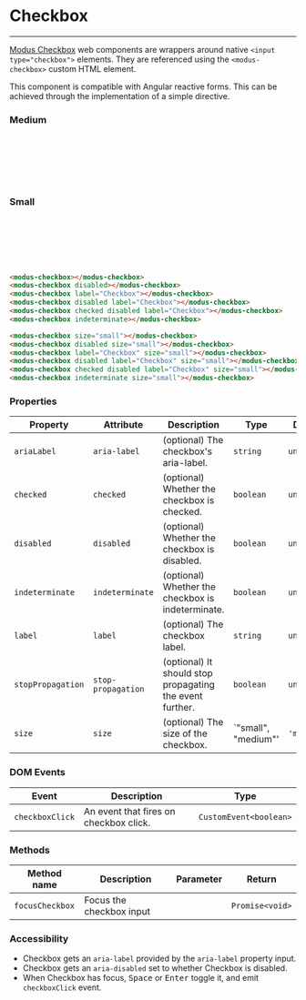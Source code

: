 
# Checkbox

---

[Modus Checkbox](https://modus.trimble.com/components/checkboxes/) web components are wrappers around native `<input type="checkbox">` elements. They are referenced using the `<modus-checkbox>` custom HTML element.

This component is compatible with Angular reactive forms. This can be achieved through the implementation of a simple directive.

<Anchor storyId="user-inputs-checkbox--medium" />

### Medium

<modus-checkbox></modus-checkbox><br />
<modus-checkbox disabled></modus-checkbox><br />
<modus-checkbox label="Checkbox"></modus-checkbox><br />
<modus-checkbox disabled label="Checkbox"></modus-checkbox><br />
<modus-checkbox checked disabled label="Checkbox"></modus-checkbox><br />
<modus-checkbox indeterminate></modus-checkbox>

### Small

<modus-checkbox size='small'></modus-checkbox><br />
<modus-checkbox disabled size='small'></modus-checkbox><br />
<modus-checkbox label="Checkbox" size='small'></modus-checkbox><br />
<modus-checkbox disabled label="Checkbox" size='small'></modus-checkbox><br />
<modus-checkbox checked disabled label="Checkbox" size='small'></modus-checkbox><br />
<modus-checkbox indeterminate size='small'></modus-checkbox>

```html
<modus-checkbox></modus-checkbox>
<modus-checkbox disabled></modus-checkbox>
<modus-checkbox label="Checkbox"></modus-checkbox>
<modus-checkbox disabled label="Checkbox"></modus-checkbox>
<modus-checkbox checked disabled label="Checkbox"></modus-checkbox>
<modus-checkbox indeterminate></modus-checkbox>

<modus-checkbox size="small"></modus-checkbox>
<modus-checkbox disabled size="small"></modus-checkbox>
<modus-checkbox label="Checkbox" size="small"></modus-checkbox>
<modus-checkbox disabled label="Checkbox" size="small"></modus-checkbox>
<modus-checkbox checked disabled label="Checkbox" size="small"></modus-checkbox>
<modus-checkbox indeterminate size="small"></modus-checkbox>
```

### Properties

| Property          | Attribute          | Description                                              | Type                | Default     |
| ----------------- | ------------------ | -------------------------------------------------------- | ------------------- | ----------- |
| `ariaLabel`       | `aria-label`       | (optional) The checkbox's aria-label.                    | `string`            | `undefined` |
| `checked`         | `checked`          | (optional) Whether the checkbox is checked.              | `boolean`           | `undefined` |
| `disabled`        | `disabled`         | (optional) Whether the checkbox is disabled.             | `boolean`           | `undefined` |
| `indeterminate`   | `indeterminate`    | (optional) Whether the checkbox is indeterminate.        | `boolean`           | `undefined` |
| `label`           | `label`            | (optional) The checkbox label.                           | `string`            | `undefined` |
| `stopPropagation` | `stop-propagation` | (optional) It should stop propagating the event further. | `boolean`           | `undefined` |
| `size`            | `size`             | (optional) The size of the checkbox.                     | `"small", "medium"' | `'medium'`  |

### DOM Events

| Event           | Description                            | Type                   |
| --------------- | -------------------------------------- | ---------------------- |
| `checkboxClick` | An event that fires on checkbox click. | `CustomEvent<boolean>` |

### Methods

| Method name     | Description              | Parameter | Return          |
| --------------- | ------------------------ | --------- | --------------- |
| `focusCheckbox` | Focus the checkbox input |           | `Promise<void>` |

### Accessibility

- Checkbox gets an `aria-label` provided by the `aria-label` property input.
- Checkbox gets an `aria-disabled` set to whether Checkbox is disabled.
- When Checkbox has focus, <kbd>Space</kbd> or <kbd>Enter</kbd> toggle it, and emit `checkboxClick` event.

